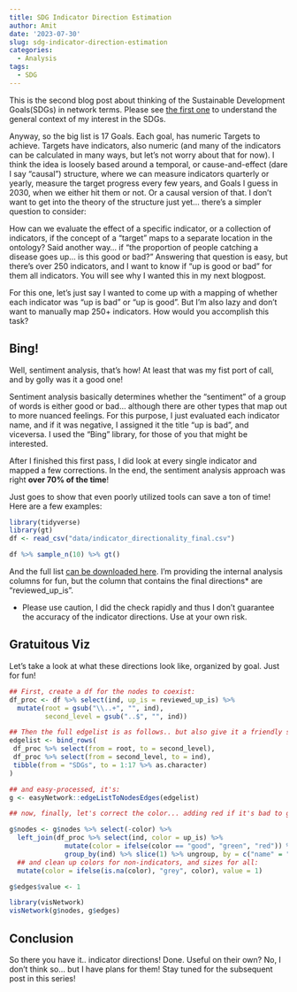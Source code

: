 ```yaml
---
title: SDG Indicator Direction Estimation
author: Amit
date: '2023-07-30'
slug: sdg-indicator-direction-estimation
categories:
  - Analysis
tags:
  - SDG
---
```


This is the second blog post about thinking of the Sustainable Development Goals(SDGs) in network terms. Please see [the first one](https://www.amitkohli.com/2022/07/20/how-are-sdg-indicators-interconnected/) to understand the general context of my interest in the SDGs.

Anyway, so the big list is 17 Goals. Each goal, has numeric Targets to achieve. Targets have indicators, also numeric (and many of the indicators can be calculated in many ways, but let's not worry about that for now). I think the idea is loosely based around a temporal, or cause-and-effect (dare I say "causal") structure, where we can measure indicators quarterly or yearly, measure the target progress every few years, and Goals I guess in 2030, when we either hit them or not. Or a causal version of that. I don't want to get into the theory of the structure just yet... there's a simpler question to consider:

How can we evaluate the effect of a specific indicator, or a collection of indicators, if the concept of a "target" maps to a separate location in the ontology? Said another way... if "the proportion of people catching a disease goes up... is this good or bad?" Answering that question is easy, but there's over 250 indicators, and I want to know if "up is good or bad" for them all indicators. You will see why I wanted this in my next blogpost.

For this one, let's just say I wanted to come up with a mapping of whether each indicator was "up is bad" or "up is good". But I'm also lazy and don't want to manually map 250+ indicators. How would you accomplish this task?

## Bing!

Well, sentiment analysis, that's how! At least that was my fist port of call, and by golly was it a good one! 

Sentiment analysis basically determines whether the "sentiment" of a group of words is either good or bad... although there are other types that map out to more nuanced feelings. For this purpose, I just evaluated each indicator name, and if it was negative, I assigned it the title "up is bad", and viceversa. I used the "Bing" library, for those of you that might be interested.

After I finished this first pass, I did look at every single indicator and mapped a few corrections. In the end, the sentiment analysis approach was right **over 70% of the time**!

Just goes to show that even poorly utilized tools can save a ton of time! Here are a few examples:

```r
library(tidyverse)
library(gt)
df <- read_csv("data/indicator_directionality_final.csv")

df %>% sample_n(10) %>% gt()

```

And the full list [can be downloaded here](data/). I'm providing the internal analysis columns for fun, but the column that contains the final directions* are "reviewed_up_is". 

* Please use caution, I did the check rapidly and thus I don't guarantee the accuracy of the indicator directions. Use at your own risk.


## Gratuitous Viz

Let's take a look at what these directions look like, organized by goal. Just for fun!


```r
## First, create a df for the nodes to coexist:
df_proc <- df %>% select(ind, up_is = reviewed_up_is) %>% 
  mutate(root = gsub("\\..+", "", ind),
         second_level = gsub("..$", "", ind))

## Then the full edgelist is as follows.. but also give it a friendly start so they aren't all individual
edgelist <- bind_rows(
 df_proc %>% select(from = root, to = second_level),
 df_proc %>% select(from = second_level, to = ind),
 tibble(from = "SDGs", to = 1:17 %>% as.character)
)

## and easy-processed, it's:
g <- easyNetwork::edgeListToNodesEdges(edgelist)

## now, finally, let's correct the color... adding red if it's bad to go up, and green if it's good. In several cases, indicators have multiple directions due to different series. Since it doesn't REEEALLY matter, this is just visual candy, just select the first indicator row for each (but do use the full csv file for anything actually important).

g$nodes <- g$nodes %>% select(-color) %>% 
  left_join(df_proc %>% select(ind, color = up_is) %>% 
              mutate(color = ifelse(color == "good", "green", "red")) %>% 
              group_by(ind) %>% slice(1) %>% ungroup, by = c("name" = "ind")) %>% 
  ## and clean up colors for non-indicators, and sizes for all:
  mutate(color = ifelse(is.na(color), "grey", color), value = 1)

g$edges$value <- 1

library(visNetwork)
visNetwork(g$nodes, g$edges)

```

## Conclusion

So there you have it.. indicator directions! Done. Useful on their own? No, I don't think so... but I have plans for them! Stay tuned for the subsequent post in this series!